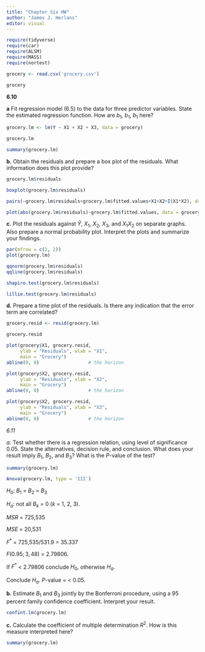 ```yaml
---
title: "Chapter Six HW"
author: "James J. Herlans"
editor: visual
---
```


```r
require(tidyverse)
require(car)
require(ALSM)
require(MASS)
require(nortest)
```

```r
grocery <- read.csv('grocery.csv')
```

```r
grocery
```

**6.10**

**a** Fit regression model (6.5) to the data for three predictor variables. State the estimated regression function. How are $b_{1}$, $b_{1}$, $b_{1}$ here?

```r
grocery.lm <- lm(Y ~ X1 + X2 + X3, data = grocery)
```

```r
grocery.lm
```

```r
summary(grocery.lm)
```

**b.** Obtain the residuals and prepare a box plot of the residuals. What information does this plot provide?

```r
grocery.lm$residuals
```

```r
boxplot(grocery.lm$residuals)
```

```r
pairs(~grocery.lm$residuals+grocery.lm$fitted.values+X1+X2+I(X1*X2), data = grocery)
```

```r
plot(abs(grocery.lm$residuals)~grocery.lm$fitted.values, data = grocery)
```

**c.** Plot the residuals against $\hat Y$, $X_{1}$, $X_{2}$, $X_{3}$, and $X_{1}X_{2}$ on separate graphs. Also prepare a normal probability plot. Interpret the plots and summarize your findings.

```r
par(mfrow = c(2, 2))
plot(grocery.lm)
```

```r
qqnorm(grocery.lm$residuals) 
qqline(grocery.lm$residuals)
```


```r
shapiro.test(grocery.lm$residuals)
```

```r
lillie.test(grocery.lm$residuals)
```

**d.** Prepare a time plot of the residuals. Is there any indication that the error term are correlated?

```r
grocery.resid <- resid(grocery.lm)
```

```r
grocery.resid
```

```r
plot(grocery$X1, grocery.resid, 
     ylab = "Residuals", xlab = "X1", 
     main = "Grocery") 
abline(0, 0)                  # the horizon
```

```r
plot(grocery$X2, grocery.resid, 
     ylab = "Residuals", xlab = "X2", 
     main = "Grocery") 
abline(0, 0)                  # the horizon
```

```r
plot(grocery$X2, grocery.resid, 
     ylab = "Residuals", xlab = "X3", 
     main = "Grocery") 
abline(0, 0)                  # the horizon
```

*6.11* 

*a.* Test whether there is a regression relation, using level of significance 0.05. State the alternatives, decision rule, and conclusion. What does your result imply $B_{1}$, $B_{2}$, and $B_{3}$?
What is the $P$-value of the test?

```r
summary(grocery.lm)
```

```r
Anova(grocery.lm, type = 'III')
```

$H_{0}$: $B_{1}$ = $B_{2}$ = $B_{3}$

$H_{a}$: not all $B_{k}$ = 0 (*k* = 1, 2, 3).

$MSR$ = 725,535

$MSE$ = 20,531

$F^{*}$ = 725,535/531.9 = 35.337

$F(0.95; 3, 48)$ = 2.79806.

If $F^{*}$ < 2.79806 conclude $H_{0}$, otherwise $H_{a}$.

Conclude $H_{a}$. $P$-value = < 0.05.

**b.** Estimate $B_{1}$ and $B_{3}$ jointly by the Bonferroni procedure, using a 95 percent family confidence coefficient. Interpret your result.

```r
confint.lm(grocery.lm)
```

**c.** Calculate the coefficient of multiple determination $R^{2}$. How is this measure interpreted here?

```r
summary(grocery.lm)
```



